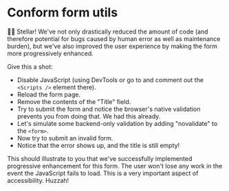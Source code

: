 # Conform form utils

<EpicVideo url="https://www.epicweb.dev/workshops/professional-web-forms/schema-validation/type-safety-with-conform/solution" />

👨‍💼 Stellar! We've not only drastically reduced the amount of code (and
therefore potential for bugs caused by human error as well as maintenance
burden), but we've also improved the user experience by making the form more
progressively enhanced.

Give this a shot:

- Disable JavaScript (using DevTools or go to <InlineFile file="app/root.tsx" />
  and comment out the `<Scripts />` element there).
- Reload the form page.
- Remove the contents of the "Title" field.
- Try to submit the form and notice the browser's native validation prevents you
  from doing that. We had this already.
- Let's simulate some backend-only validation by adding "novalidate" to the
  `<form>`.
- Now try to submit an invalid form.
- Notice that the error shows up, and the title is still empty!

This should illustrate to you that we've successfully implemented progressive
enhancement for this form. The user won't lose any work in the event the
JavaScript fails to load. This is a very important aspect of accessibility.
Huzzah!
